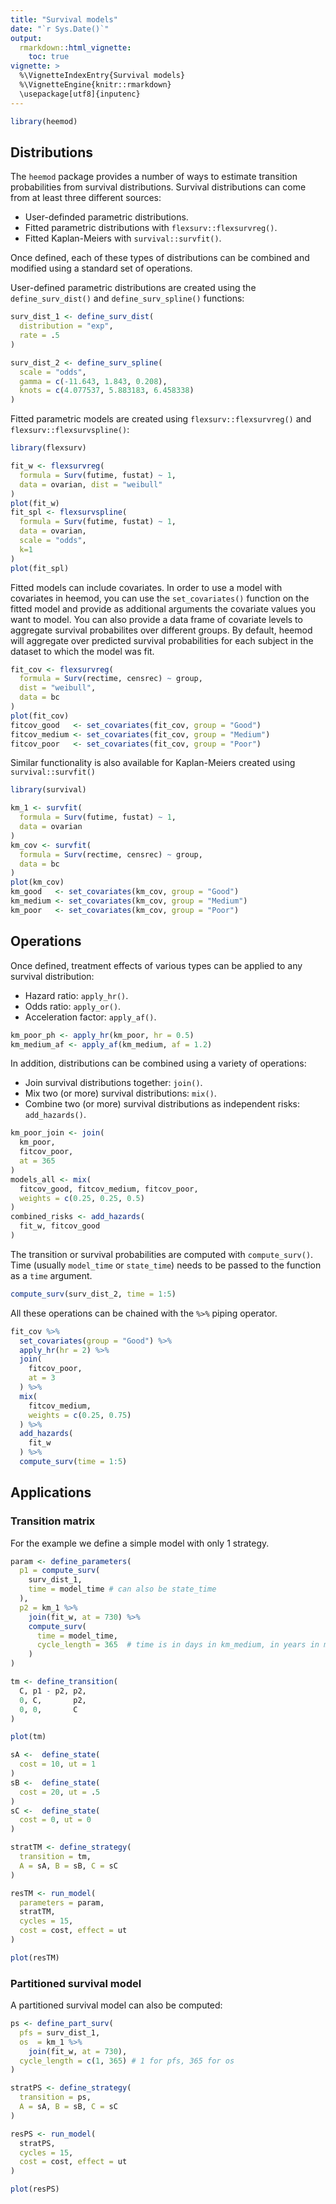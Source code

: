```yaml
---
title: "Survival models"
date: "`r Sys.Date()`"
output:
  rmarkdown::html_vignette:
    toc: true 
vignette: >
  %\VignetteIndexEntry{Survival models}
  %\VignetteEngine{knitr::rmarkdown}
  \usepackage[utf8]{inputenc}
---
```


```r
library(heemod)
```

## Distributions

The `heemod` package provides a number of ways to estimate transition probabilities from survival distributions.  Survival distributions can come from at least three different sources:

  * User-definded parametric distributions.
  * Fitted parametric distributions with `flexsurv::flexsurvreg()`.
  * Fitted Kaplan-Meiers with `survival::survfit()`.

Once defined, each of these types of distributions can be combined and modified using a standard set of operations.

User-defined parametric distributions are created using the `define_surv_dist()` and `define_surv_spline()` functions:
```r
surv_dist_1 <- define_surv_dist(
  distribution = "exp",
  rate = .5
)

surv_dist_2 <- define_surv_spline(
  scale = "odds",
  gamma = c(-11.643, 1.843, 0.208),
  knots = c(4.077537, 5.883183, 6.458338)
)
```

Fitted parametric models are created using `flexsurv::flexsurvreg()` and `flexsurv::flexsurvspline()`:

```r
library(flexsurv)

fit_w <- flexsurvreg(
  formula = Surv(futime, fustat) ~ 1,
  data = ovarian, dist = "weibull"
)
plot(fit_w)
fit_spl <- flexsurvspline(
  formula = Surv(futime, fustat) ~ 1,
  data = ovarian,
  scale = "odds",
  k=1
)
plot(fit_spl)
```

Fitted models can include covariates. In order to use a model with covariates in heemod, you can use the `set_covariates()` function on the fitted model and provide as additional arguments the covariate values you want to model. You can also provide a data frame of covariate levels to aggregate survival probabilites over different groups.  By default, heemod will aggregate over predicted survival probabilities for each subject in the dataset to which the model was fit.

```r
fit_cov <- flexsurvreg(
  formula = Surv(rectime, censrec) ~ group,
  dist = "weibull",
  data = bc
)
plot(fit_cov)
fitcov_good   <- set_covariates(fit_cov, group = "Good")
fitcov_medium <- set_covariates(fit_cov, group = "Medium")
fitcov_poor   <- set_covariates(fit_cov, group = "Poor")
```

Similar functionality is also available for Kaplan-Meiers created using `survival::survfit()`
```r
library(survival)

km_1 <- survfit(
  formula = Surv(futime, fustat) ~ 1,
  data = ovarian
)
km_cov <- survfit(
  formula = Surv(rectime, censrec) ~ group,
  data = bc
)
plot(km_cov)
km_good   <- set_covariates(km_cov, group = "Good")
km_medium <- set_covariates(km_cov, group = "Medium")
km_poor   <- set_covariates(km_cov, group = "Poor")
```

## Operations

Once defined, treatment effects of various types can be applied to any survival distribution:

  * Hazard ratio: `apply_hr()`.
  * Odds ratio: `apply_or()`.
  * Acceleration factor: `apply_af()`.

```r
km_poor_ph <- apply_hr(km_poor, hr = 0.5)
km_medium_af <- apply_af(km_medium, af = 1.2)
```

In addition, distributions can be combined using a variety of operations:

  * Join survival distributions together: `join()`.
  * Mix two (or more) survival distributions: `mix()`.
  * Combine two (or more) survival distributions as independent risks: `add_hazards()`.

```r
km_poor_join <- join(
  km_poor,
  fitcov_poor,
  at = 365
)
models_all <- mix(
  fitcov_good, fitcov_medium, fitcov_poor,
  weights = c(0.25, 0.25, 0.5)
)
combined_risks <- add_hazards(
  fit_w, fitcov_good
)
```

The transition or survival probabilities are computed with `compute_surv()`. Time (usually `model_time` or `state_time`) needs to be passed to the function as a `time` argument.

```r
compute_surv(surv_dist_2, time = 1:5)
```

All these operations can be chained with the `%>%` piping operator.

```r
fit_cov %>% 
  set_covariates(group = "Good") %>% 
  apply_hr(hr = 2) %>% 
  join(
    fitcov_poor,
    at = 3
  ) %>%
  mix(
    fitcov_medium,
    weights = c(0.25, 0.75)
  ) %>%
  add_hazards(
    fit_w
  ) %>% 
  compute_surv(time = 1:5)
```

## Applications

### Transition matrix

For the example we define a simple model with only 1 strategy.

```r
param <- define_parameters(
  p1 = compute_surv(
    surv_dist_1,
    time = model_time # can also be state_time
  ),
  p2 = km_1 %>%
    join(fit_w, at = 730) %>%
    compute_surv(
      time = model_time,
      cycle_length = 365  # time is in days in km_medium, in years in model_time
    )
)

tm <- define_transition(
  C, p1 - p2, p2,
  0, C,       p2,
  0, 0,       C
)

plot(tm)

sA <-  define_state(
  cost = 10, ut = 1
)
sB <-  define_state(
  cost = 20, ut = .5
)
sC <-  define_state(
  cost = 0, ut = 0
)

stratTM <- define_strategy(
  transition = tm,
  A = sA, B = sB, C = sC
)

resTM <- run_model(
  parameters = param,
  stratTM,
  cycles = 15,
  cost = cost, effect = ut
)
```

```r
plot(resTM)
```

### Partitioned survival model

A partitioned survival model can also be computed:

```r
ps <- define_part_surv(
  pfs = surv_dist_1,
  os  = km_1 %>%
    join(fit_w, at = 730),
  cycle_length = c(1, 365) # 1 for pfs, 365 for os
)

stratPS <- define_strategy(
  transition = ps,
  A = sA, B = sB, C = sC
)

resPS <- run_model(
  stratPS,
  cycles = 15,
  cost = cost, effect = ut
)

plot(resPS)
```
